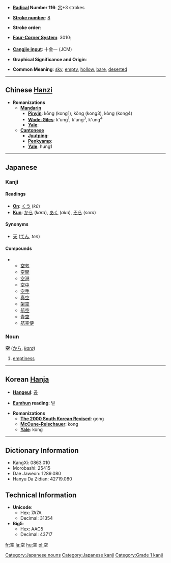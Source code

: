 * '''[[Wiktionary:Chinese radical index| Radical]] Number 116''': [[Wiktionary:Chinese radical index 穴|穴]]+3 strokes

* '''[[Wiktionary:Chinese total strokes index|Stroke number]]''': [[Wiktionary:Chinese total strokes index 8|8]]

* '''Stroke order''': 

* '''[[Wiktionary:Chinese four corner index|Four-Corner System]]''': 3010<sub>1</sub>

* '''[[Wiktionary:Chinese Cangjie index|Cangjie input]]''': 十金一 (JCM)

* '''Graphical Significance and Origin''': 

* '''Common Meaning''': [[sky]], [[empty]], [[hollow]], [[bare]], [[deserted]]

----

== Chinese [[Hanzi]] ==

* '''Romanizations'''
** '''[[Mandarin]]'''
*** '''[[Pinyin]]''': kōng (kong1), kǒng (kong3), kòng (kong4)
*** '''[[Wade-Giles]]''': k'ung<sup>1</sup>, k'ung<sup>3</sup>, k'ung<sup>4</sup>
*** '''[[Yale]]''': 
** '''[[Cantonese]]'''
*** '''[[Jyutping]]''':
*** '''[[Penkyamp]]''': 
*** '''[[Yale]]''': hung1


----

==Japanese==
===Kanji===
====Readings====
* '''[[On]]''': [[くう]] (''kū'')
* '''[[Kun]]''': [[から]] (''kara''), [[あく]] (''aku''), [[そら]] (''sora'')

====Synonyms====
* [[天]] ([[てん]], ''ten'')

====Compounds====
** [[空気]]
** [[空間]]
** [[空港]]
** [[空中]]
** [[空手]]
** [[真空]]
** [[架空]]
** [[航空]]
** [[青空]]
** [[航空便]]

===Noun===
'''空''' ([[から]], ''[[kara]]'')

# [[emptiness]]
[[Category:Japanese nouns]]
----

== Korean [[Hanja]] ==

* '''[[Hangeul]]''': [[공]]

* '''[[Eumhun]] reading''': 빌

* '''Romanizations'''
** '''[[The 2000 South Korean Revised Romanization|The 2000 South Korean Revised]]''': gong
** '''[[McCune-Reischauer]]''': kong
** '''[[Yale]]''': kong

----

== Dictionary Information ==

* KangXi: 0863.010
* Morobashi: 25415
* Dae Jaweon: 1289.080
* Hanyu Da Zidian: 42719.080

== Technical Information ==

* '''Unicode''':
** Hex: 7A7A
** Decimal: 31354
* '''Big5''':
** Hex: AAC5
** Decimal: 43717

[[Category:Japanese kanji]]
[[Category:Grade 1 kanji]]
[[fr:空]]
[[la:空]]
[[hu:空]]
[[pl:空]]